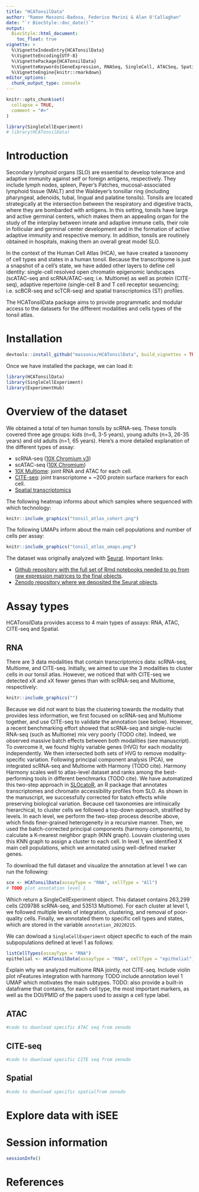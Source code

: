 ```yaml
---
title: "HCATonsilData"
author: "Ramon Massoni-Badosa, Federico Marini & Alan O'Callaghan"
date: "`r BiocStyle::doc_date()`"
output: 
  BiocStyle::html_document:
    toc_float: true
vignette: >
  %\VignetteIndexEntry{HCATonsilData}
  %\VignetteEncoding{UTF-8}
  %\VignettePackage{HCATonsilData}
  %\VignetteKeywords{GeneExpression, RNASeq, SingleCell, ATACSeq, Spatial, CITESeq}
  %\VignetteEngine{knitr::rmarkdown}
editor_options: 
  chunk_output_type: console
---
```


```r
knitr::opts_chunk$set(
  collapse = TRUE,
  comment = "#>"
)
```

```r
library(SingleCellExperiment)
# library(HCATonsilData)
```

# Introduction

Secondary lymphoid organs (SLO) are essential to develop tolerance and adaptive
immunity against self or foreign antigens, respectively. They include lymph
nodes, spleen, Peyer’s Patches, mucosal-associated lymphoid tissue (MALT) and
the Waldeyer's tonsillar ring (including pharyngeal, adenoids, tubal, lingual
and palatine tonsils). Tonsils are located strategically at the intersection
between the respiratory and digestive tracts, where they are bombarded with
antigens. In this setting, tonsils have large and active germinal centers,
which makes them an appealing organ for the study of the interplay between
innate and adaptive immune cells, their role in follicular and germinal center
development and in the formation of active adaptive immunity and respective
memory. In addition, tonsils are routinely obtained in hospitals, making them
an overall great model SLO.

In the context of the Human Cell Atlas (HCA), we have created a taxonomy of cell
types and states in a human tonsil. Because the transcritpome is just a snapshot
of a cell's state, we have added other layers to define cell identity: 
single-cell resolved open chromatin epigenomic landscapes (scATAC-seq and
scRNA/ATAC-seq; i.e. Multiome) as well as protein (CITE-seq), adaptive
repertoire (single-cell B and T cell receptor sequencing; i.e. scBCR-seq and
scTCR-seq) and spatial transcriptomics (ST) profiles.

The HCATonsilData package aims to provide programmatic and modular access to the
datasets for the different modalities and cells types of the tonsil atlas.


# Installation

```r
devtools::install_github("massonix/HCATonsilData", build_vignettes = TRUE)
```

Once we have installed the package, we can load it:

```r
library(HCATonsilData)
library(SingleCellExperiment)
library(ExperimentHub)
```


# Overview of the dataset

We obtained a total of ten human tonsils by scRNA-seq. These tonsils covered
three age groups: kids (n=6, 3-5 years), young adults (n=3, 26-35 years) and
old adults (n=1, 65 years). Here's a more detailed explanation of the different
types of assay:

* scRNA-seq ([10X Chromium v3](https://www.10xgenomics.com/products/single-cell-gene-expression))
* scATAC-seq ([10X Chromium](https://www.10xgenomics.com/products/single-cell-atac))
* [10X Multiome](https://www.10xgenomics.com/products/single-cell-multiome-atac-plus-gene-expression): joint RNA and ATAC for each cell.
* [CITE-seq](https://www.nature.com/articles/nmeth.4380): joint transcriptome + ~200 protein surface markers for each cell.
* [Spatial transcriptomics]([10X Visium](https://www.10xgenomics.com/products/spatial-gene-expression))

The following heatmap informs about which samples where sequenced with which
technology:

```r
knitr::include_graphics("tonsil_atlas_cohort.png")
```


The following UMAPs inform about the main cell populations and number of cells
per assay:

```r
knitr::include_graphics("tonsil_atlas_umaps.png")
```


The dataset was originally analyzed with [Seurat](https://satijalab.org/seurat/).
Important links:

* [Github repository with the full set of Rmd notebooks needed to go from raw expression matrices to the final objects](TODO add link).
* [Zenodo repository where we deposited the Seurat objects](https://zenodo.org/record/6340174/#.Yl7BH39BxH4).


# Assay types

HCATonsilData provides access to 4 main types of assays: RNA, ATAC, CITE-seq and
Spatial.

## RNA

There are 3 data modalities that contain transcriptomics data: scRNA-seq,
Multiome, and CITE-seq. Initially, we aimed to use the 3 modalities to cluster
cells in our tonsil atlas. However, we noticed that with CITE-seq we
detected xX and xX fewer genes than with scRNA-seq and Multiome, respectively:

```r
knitr::include_graphics("")
```

Because we did not want to bias the clustering towards the modality that
provides less information, we first focused on scRNA-seq and Multiome together,
and use CITE-seq to validate the annotation (see below). However, a recent
benchmarking effort showed that scRNA-seq and single-nuclei RNA-seq (such as
Multiome) mix very poorly (TODO cite). Indeed, we observed massive batch effects between
both modalities (see manuscript). To overcome it, we found highly variable
genes (HVG) for each modality independently. We then intersected both sets of
HVG to remove modality-specific variation. Following principal component
analysis (PCA), we integrated scRNA-seq and Multiome with Harmony (TODO cite). Harmony
Harmony scales well to atlas-level dataset and ranks among the best-performing
tools in different benchmarks (TODO cite). We have automatized this two-step
approach in [SLOcatoR](https://github.com/massonix/SLOcatoR), an R package that annotates
transcriptomes and chromatin accessibility profiles from SLO. As shown in the
manuscript, we successfully corrected for batch effects while preserving
biological variation.
Because cell taxonomies are intinsically hierarchical, to cluster cells we
followed a top-down approach, stratified by levels. In each level, we perform
the two-step process describe above, which finds finer-grained heterogeneity in
a recursive manner. Then, we used the batch-corrected principal components
(harmony components), to calculate a K-nearest neighbor graph (KNN graph).
Louvain clustering uses this KNN graph to assign a cluster to each cell. In 
level 1, we identified X main cell populations, which we annotated using
well-defined marker genes.

To download the full dataset and visualize the annotation at level 1 we can run
the following:

```r
sce <- HCATonsilData(assayType = "RNA", cellType = "All")
# TODO plot annotation level 1
```

Which return a SingleCellExperiment object. This dataset contains 263,299 cells
(209786 scRNA-seq, and 53513 Multiome). For each cluster at level 1, we followed
multiple levels of integration, clustering, and removal of poor-quality cells.
Finally, we annotated them to specific cell types and states, which are stored
in the variable `annotation_20220215`.

We can dowload a `SingleCellExperiment` object specific to each of the main
subpopulations defined at level 1 as follows:

```r
listCellTypes(assayType = "RNA")
epithelial <- HCATonsilData(assayType = "RNA", cellType = "epithelial")
```


Explain why we analyzed multiome RNA jointly, not CITE-seq. Include violin plot nFeatures
integration with harmony
TODO include annotation level 1 UMAP which motivates the main subtypes.
TODO: also provide a built-in dataframe that contains, for each cell type,
the most important markers, as well as the DOI/PMID of the papers used to 
assign a cell type label.

## ATAC

```r
#code to download specific ATAC seq from zenodo
```


## CITE-seq

```r
#code to download specific CITE seq from zenodo
```


## Spatial

```r
#code to download specific spatialfrom zenodo
```



# Explore data with iSEE


# Session information

```r
sessionInfo()
```


# References
